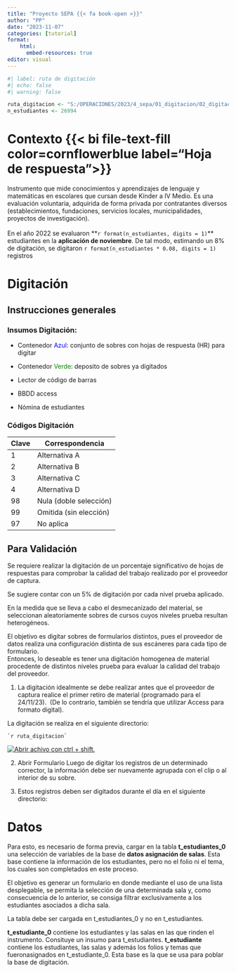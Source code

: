 ```yaml
---
title: "Proyecto SEPA {{< fa book-open >}}"
author: "PP"
date: "2023-11-07"
categories: [tutorial]
format: 
    html:
      embed-resources: true
editor: visual
---
```


```r
#| label: ruta de digitación
#| echo: false
#| warning: false

ruta_digitacion <- "S:/OPERACIONES/2023/4_sepa/01_digitacion/02_digitacion/"
n_estudiantes <- 26994

```

# Contexto {{< bi file-text-fill color=cornflowerblue label="Hoja de respuesta">}}

Instrumento que mide conocimientos y aprendizajes de lenguaje y matemáticas en escolares que cursan desde Kínder a IV Medio. Es una evaluación voluntaria, adquirida de forma privada por contratantes diversos (establecimientos, fundaciones, servicios locales, municipalidades, proyectos de investigación).\
\
En el año 2022 se evaluaron \*\*`r format(n_estudiantes, digits = 1)`\*\* estudiantes en la **aplicación de noviembre**. De tal modo, estimando un 8% de digitación, se digitaron `r format(n_estudiantes * 0.08, digits = 1)` registros

# Digitación

## Instrucciones generales


### Insumos Digitación:

-   Contenedor [Azul]{style="color:blue;"}: conjunto de sobres con hojas de respuesta (HR) para digitar

-   Contenedor [Verde]{style="color:green;"}: deposito de sobres ya digitados

-   Lector de código de barras

-   BBDD access

-   Nómina de estudiantes


### Códigos Digitación

| Clave | Correspondencia        |
|-------|------------------------|
| 1     | Alternativa A          |
| 2     | Alternativa B          |
| 3     | Alternativa C          |
| 4     | Alternativa D          |
| 98    | Nula (doble selección) |
| 99    | Omitida (sin elección) |
| 97    | No aplica              |

## Para Validación

Se requiere realizar la digitación de un porcentaje significativo de hojas de respuestas para comprobar la calidad del trabajo realizado por el proveedor de captura.

::: {.callout-tip title="Sugerencia"}
Se sugiere contar con un 5% de digitación por cada nivel prueba aplicado.
:::

En la medida que se lleva a cabo el desmecanizado del material, se seleccionan aleatoriamente sobres de cursos cuyos niveles prueba resultan heterogéneos.

::: callout-important
El objetivo es digitar sobres de formularios distintos, pues el proveedor de datos realiza una configuración distinta de sus escáneres para cada tipo de formulario.\
Entonces, lo deseable es tener una digitación homogenea de material procedente de distintos niveles prueba para evaluar la calidad del trabajo del proveedor.
:::



1.  La digitación idealmente se debe realizar antes que el proveedor de captura realice el primer retiro de material (programado para el 24/11/23).  (De lo contrario, también se tendría que utilizar Access para formato digital).

La digitación se realiza en el siguiente directorio:

::: border
```         
`r ruta_digitacion`
```
:::

[![Abrir achivo con ctrl + shift.](imagenes/gif_dig.gif){fig-align="center"}](S:/OPERACIONES/2023/2_ece/t2/01_prueba/)

2.  Abrir Formulario Luego de digitar los registros de un determinado corrector, la información debe ser nuevamente agrupada con el clip o al interior de su sobre.

3.  Estos registros deben ser digitados durante el día en el siguiente directorio:

# Datos

Para esto, es necesario de forma previa, cargar en la tabla **t_estudiantes_0** una selección de variables de la base de **datos asignación de salas**. Esta base contiene la información de los estudiantes, pero no el folio ni el tema, los cuales son completados en este proceso.

El objetivo es generar un formulario en donde mediante el uso de una lista desplegable, se permita la selección de una determinada sala y, como consecuencia de lo anterior, se consiga filtrar exclusivamente a los estudiantes asociados a dicha sala.

::: {.callout-important title="Importante"}
La tabla debe ser cargada en t_estudiantes_0 y no en t_estudiantes.

**t_estudiante_0** contiene los estudiantes y las salas en las que rinden el instrumento. Consituye un insumo para t_estudiantes. **t_estudiante** contiene los estudiantes, las salas y además los folios y temas que fueronasignados en t_estudiante_0. Esta base es la que se usa para poblar la base de digitación.
:::
